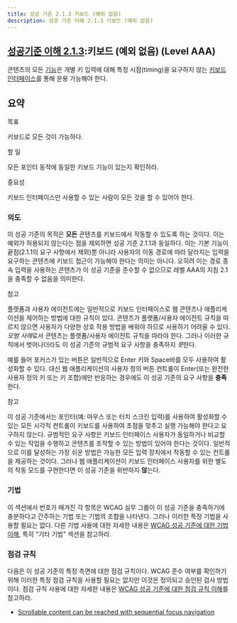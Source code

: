 ```yaml
---
title: 성공 기준 2.1.3 키보드 (예외 없음)
description: 성공 기준 이해 2.1.3 키보드 (예외 없음)
---
```



## [성공기준 이해 2.1.3](https://w3.org/TR/WCAG22#keyboard-no-exception):키보드 (예외 없음) (Level AAA)

<Card title="성공 기준 (SC)"></Card>

콘텐츠의 모든 [기능](../../../glossary/functionality)은 개별 키 입력에 대해 특정 시점(timing)을 요구하지 않는 [키보드 인터페이스](../../../glossary/keyboard-interface)를 통해 운용 가능해야 한다.

## 요약


목표

키보드로 모든 것이 가능하다.

할 일

모든 포인터 동작에 동일한 키보드 기능이 있는지 확인하라.

중요성

키보드 인터페이스만 사용할 수 있는 사람이 모든 것을 할 수 있어야 한다.

### 의도

이 성공 기준의 목적은 **모든** 콘텐츠를 키보드에서 작동할 수 있도록 하는 것이다. 이는 예외가 허용되지 않는다는 점을 제외하면 성공 기준 2.1.1과 동일하다. 이는 기본 기능이 끝점(2.1.1의 요구 사항에서 제외)뿐 아니라 사용자의 이동 경로에 따라 달라지는 입력을 요구하는 콘텐츠에 키보드 접근이 가능해야 한다는 의미는 아니다. 오히려 이는 경로 종속 입력을 사용하는 콘텐츠가 이 성공 기준을 준수할 수 없으므로 레벨 AAA의 지침 2.1을 충족할 수 없음을 의미한다.

참고

플랫폼과 사용자 에이전트에는 일반적으로 키보드 인터페이스로 웹 콘텐츠나 애플리케이션을 제어하는 방법에 대한 규칙이 있다. 콘텐츠가 플랫폼/사용자 에이전트 규칙을 따르지 않으면 사용자가 다양한 상호 작용 방법을 배워야 하므로 사용하기 어려울 수 있다. *모범 사례*로서 콘텐츠는 플랫폼/사용자 에이전트 규칙을 따라야 한다. 그러나 이러한 규칙에서 벗어나더라도 이 성공 기준의 규범적 요구 사항을 충족하지 *못*한다.

예를 들어 포커스가 있는 버튼은 일반적으로 Enter 키와 Space바를 모두 사용하여 활성화할 수 있다. 대신 웹 애플리케이션의 사용자 정의 버튼 컨트롤이 Enter(또는 완전한 사용자 정의 키 또는 키 조합)에만 반응하는 경우에도 이 성공 기준의 요구 사항을 **충족**한다.

참고

이 성공 기준에서는 포인터(예: 마우스 또는 터치 스크린 입력)를 사용하여 활성화할 수 있는 모든 시각적 컨트롤이 키보드를 사용하여 초점을 맞추고 실행 가능해야 한다고 요구하지 않는다. 규범적인 요구 사항은 키보드 인터페이스 사용자가 동일하거나 비교할 수 있는 작업을 수행하고 콘텐츠를 조작할 수 있는 방법이 있어야 한다는 것이다. 일반적으로 이를 달성하는 가장 쉬운 방법은 가능한 모든 입력 장치에서 작동할 수 있는 컨트롤을 제공하는 것이다. 그러나 웹 애플리케이션이 키보드 인터페이스 사용자를 위한 별도의 작동 모드를 구현한다면 이 성공 기준을 위반하지 **않**는다.

### 기법

이 섹션에서 번호가 매겨진 각 항목은 WCAG 실무 그룹이 이 성공 기준을 충족하기에 충분하다고 간주하는 기법 또는 기법의 조합을 나타낸다. 그러나 이러한 특정 기법을 사용할 필요는 없다. 다른 기법 사용에 대한 자세한 내용은 [WCAG 성공 기준에 대한 기법 이해](understanding-techniques), 특히 "기타 기법" 섹션을 참고하라.

### 점검 규칙

다음은 이 성공 기준의 특정 측면에 대한 점검 규칙이다. WCAG 준수 여부를 확인하기 위해 이러한 특정 점검 규칙을 사용할 필요는 없지만 이것은 정의되고 승인된 검사 방법이다. 점검 규칙 사용에 대한 자세한 내용은 [WCAG 성공 기준에 대한 점검 규칙 이해](understanding-act-rules.html)를 참고하라.

*   [Scrollable content can be reached with sequential focus navigation](/WAI/standards-guidelines/act/rules/0ssw9k/)

